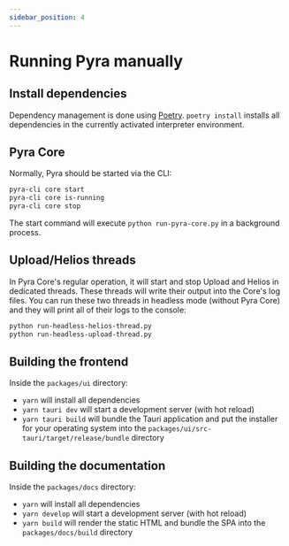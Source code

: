 ```yaml
---
sidebar_position: 4
---
```


# Running Pyra manually

## Install dependencies

Dependency management is done using [Poetry](https://python-poetry.org). `poetry install` installs all dependencies in the currently activated interpreter environment.

## Pyra Core

Normally, Pyra should be started via the CLI:

```bash
pyra-cli core start
pyra-cli core is-running
pyra-cli core stop
```

The start command will execute `python run-pyra-core.py` in a background process.

## Upload/Helios threads

In Pyra Core's regular operation, it will start and stop Upload and Helios in dedicated threads. These threads will write their output into the Core's log files. You can run these two threads in headless mode (without Pyra Core) and they will print all of their logs to the console:

```bash
python run-headless-helios-thread.py
python run-headless-upload-thread.py
```

## Building the frontend

Inside the `packages/ui` directory:

-   `yarn` will install all dependencies
-   `yarn tauri dev` will start a development server (with hot reload)
-   `yarn tauri build` will bundle the Tauri application and put the installer for your operating system into the `packages/ui/src-tauri/target/release/bundle` directory

## Building the documentation

Inside the `packages/docs` directory:

-   `yarn` will install all dependencies
-   `yarn develop` will start a development server (with hot reload)
-   `yarn build` will render the static HTML and bundle the SPA into the `packages/docs/build` directory
